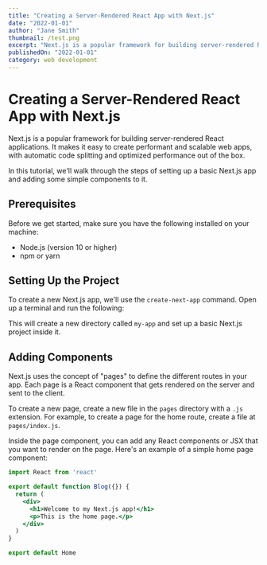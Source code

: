 ```yaml
---
title: "Creating a Server-Rendered React App with Next.js"
date: "2022-01-01"
author: "Jane Smith"
thumbnail: /test.png
excerpt: "Next.js is a popular framework for building server-rendered React applications. It makes it easy to create performant and scalable web apps, with automatic code splitting and optimized performance out of the box."
publishedOn: "2022-01-01"
category: web development
---
```


# Creating a Server-Rendered React App with Next.js

Next.js is a popular framework for building server-rendered React applications. It makes it easy to create performant and scalable web apps, with automatic code splitting and optimized performance out of the box.

In this tutorial, we'll walk through the steps of setting up a basic Next.js app and adding some simple components to it.

## Prerequisites

Before we get started, make sure you have the following installed on your machine:

- Node.js (version 10 or higher)
- npm or yarn

## Setting Up the Project

To create a new Next.js app, we'll use the `create-next-app` command. Open up a terminal and run the following:


This will create a new directory called `my-app` and set up a basic Next.js project inside it.

## Adding Components

Next.js uses the concept of "pages" to define the different routes in your app. Each page is a React component that gets rendered on the server and sent to the client.

To create a new page, create a new file in the `pages` directory with a `.js` extension. For example, to create a page for the home route, create a file at `pages/index.js`.

Inside the page component, you can add any React components or JSX that you want to render on the page. Here's an example of a simple home page component:


```jsx 
import React from 'react'

export default function Blog({}) {
  return (
    <div>
      <h1>Welcome to my Next.js app!</h1>
      <p>This is the home page.</p>
    </div>
  )
}

export default Home
```